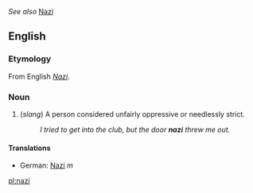 ''See also'' [[Nazi]]

==English==

===Etymology===
From English ''[[Nazi#English|Nazi]]''.

===Noun===
{{en-noun|nazi|nazis}}

# (''slang'') A person considered unfairly oppressive or needlessly strict.
#: ''I tried to get into the club, but the door '''nazi''' threw me out.''

====Translations====
*German: [[Nazi]] ''m''

[[pl:nazi]]